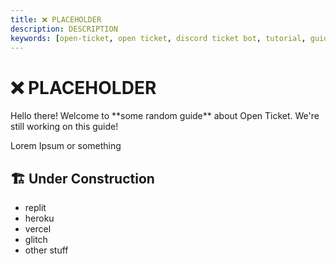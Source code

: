 ```yaml
---
title: ❌ PLACEHOLDER
description: DESCRIPTION
keywords: [open-ticket, open ticket, discord ticket bot, tutorial, guide, article, TODOTODOTODTODOTDOTODOTODO]
---
```

<head>
    <link rel="apple-touch-icon" href="/img/logo_vertical.png"/>
</head>

# ❌ PLACEHOLDER
<FlexHorizontal>
<div style={{width:"50%"}} className="otdocs-flex-mobile-width">
Hello there! Welcome to <C color="blue">**some random guide**</C> about Open Ticket. We're still working on this guide!

Lorem Ipsum or something
</div>
<div style={{width:"50%"}} className="otdocs-flex-mobile-width">
    <StyledTitle title="PLACEHOLDER" description="Lorem Ipsum Description"></StyledTitle>
</div>
</FlexHorizontal>

<Divider></Divider>
## 🏗️ Under Construction
- replit
- heroku
- vercel
- glitch
- other stuff